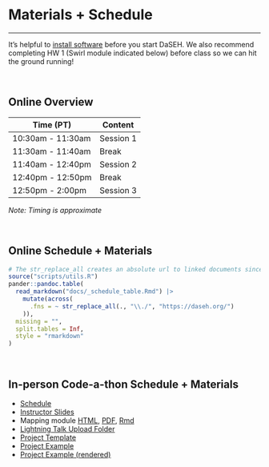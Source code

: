 
<div class="leaf"></div> 
# Materials + Schedule
***


It's helpful to [install software](modules/Setup/Setup.html) before you start DaSEH. We also recommend completing HW 1 (Swirl module indicated below) before class so we can hit the ground running!

<br>


## Online Overview

| Time (PT)           | Content   |
|---------------------|-----------|
| 10:30am - 11:30am   | Session 1 |
| 11:30am - 11:40am   | Break     |
| 11:40am - 12:40pm   | Session 2 |
| 12:40pm - 12:50pm   | Break     |
| 12:50pm - 2:00pm    | Session 3 |

*Note: Timing is approximate*

<br>

## Online Schedule + Materials

```r
# The str_replace_all creates an absolute url to linked documents since there are word and pdf rendered versions of the syllabus
source("scripts/utils.R")
pander::pandoc.table(
  read_markdown("docs/_schedule_table.Rmd") |>
    mutate(across(
      .fns = ~ str_replace_all(., "\\./", "https://daseh.org/")
    )),
  missing = "",
  split.tables = Inf,
  style = "rmarkdown"
)
```

<br>

## In-person Code-a-thon Schedule + Materials

- [Schedule](`r config::get("codeathon_schedule")`)
- [Instructor Slides](`r config::get("instructor_slides")`)
- Mapping module [HTML](resources/Mapping.html), [PDF](resources/Mapping.pdf), [Rmd](resources/Mapping.Rmd)
- [Lightning Talk Upload Folder](`r config::get("lightning_talk_folder")`)
- [Project Template](modules/Project_Template/Project_Template.Rmd)
- [Project Example](modules/Project_Example/Project_Example.Rmd)
- [Project Example (rendered)](modules/Project_Example/Project_Example.html)

<br>
